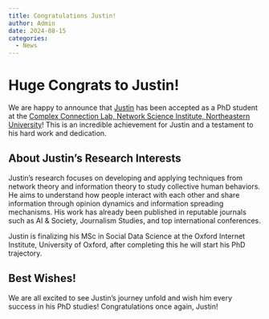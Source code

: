 ```yaml
---
title: Congratulations Justin!
author: Admin
date: 2024-08-15
categories:
  - News
---
```


# Huge Congrats to Justin!

We are happy to announce that [Justin](/members/Justin-Yeung.html) has been accepted as a PhD student at the [Complex Connection Lab, Network Science Institute, Northeastern University](http://barabasilab.com/)! This is an incredible achievement for Justin and a testament to his hard work and dedication.

## About Justin's Research Interests

Justin's research focuses on developing and applying techniques from network theory and information theory to study collective human behaviors. He aims to understand how people interact with each other and share information through opinion dynamics and information spreading mechanisms. His work has already been published in reputable journals such as AI & Society, Journalism Studies, and top international conferences.

Justin is finalizing his MSc in Social Data Science at the Oxford Internet Institute, University of Oxford, after completing this he will start his PhD trajectory.

## Best Wishes!

We are all excited to see Justin's journey unfold and wish him every success in his PhD studies! Congratulations once again, Justin!
